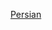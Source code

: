 {{Hidden category}}
{{emptycategory}}
{{Cmbox|text=欲将条目归入此分类，请在条目顶部加入{{tlx|1=Expand language/auto|2=fa|subst=Y}}。}}

[[Category:需要從外語維基百科翻譯的條目|Persian]]